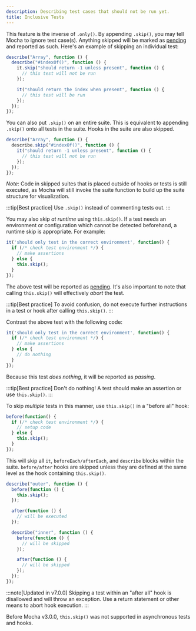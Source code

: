 ```yaml
---
description: Describing test cases that should not be run yet.
title: Inclusive Tests
---
```


This feature is the inverse of `.only()`.
By appending `.skip()`, you may tell Mocha to ignore test case(s).
Anything skipped will be marked as [pending](./pending-tests) and reported as such.
Here's an example of skipping an individual test:

```js
describe("Array", function () {
  describe("#indexOf()", function () {
    it.skip("should return -1 unless present", function () {
      // this test will not be run
    });

    it("should return the index when present", function () {
      // this test will be run
    });
  });
});
```

You can also put `.skip()` on an entire suite.
This is equivalent to appending `.skip()` onto all tests in the suite.
Hooks in the suite are also skipped.

```js
describe("Array", function () {
  describe.skip("#indexOf()", function () {
    it("should return -1 unless present", function () {
      // this test will not be run
    });
  });
});
```

_Note_: Code in skipped suites that is placed outside of hooks or tests is still executed, as Mocha will still invoke the suite function to build up the suite structure for visualization.

:::tip[Best practice]
Use `.skip()` instead of commenting tests out.
:::

You may also skip _at runtime_ using `this.skip()`.
If a test needs an environment or configuration which cannot be detected beforehand, a runtime skip is appropriate.
For example:

```js
it('should only test in the correct environment', function() {
  if (/* check test environment */) {
    // make assertions
  } else {
    this.skip();
  }
});
```

The above test will be reported as [pending](./pending-tests).
It's also important to note that calling `this.skip()` will effectively _abort_ the test.

:::tip[Best practice]
To avoid confusion, do not execute further instructions in a test or hook after calling `this.skip()`.
:::

Contrast the above test with the following code:

```js
it('should only test in the correct environment', function() {
  if (/* check test environment */) {
    // make assertions
  } else {
    // do nothing
  }
});
```

Because this test _does nothing_, it will be reported as _passing_.

:::tip[Best practice]
Don't do nothing!
A test should make an assertion or use `this.skip()`.
:::

To skip _multiple_ tests in this manner, use `this.skip()` in a "before all" hook:

```js
before(function() {
  if (/* check test environment */) {
    // setup code
  } else {
    this.skip();
  }
});
```

This will skip all `it`, `beforeEach/afterEach`, and `describe` blocks within the suite.
`before/after` hooks are skipped unless they are defined at the same level as the hook containing `this.skip()`.

```js
describe("outer", function () {
  before(function () {
    this.skip();
  });

  after(function () {
    // will be executed
  });

  describe("inner", function () {
    before(function () {
      // will be skipped
    });

    after(function () {
      // will be skipped
    });
  });
});
```

:::note[Updated in v7.0.0]
Skipping a test within an "after all" hook is disallowed and will throw an exception.
Use a return statement or other means to abort hook execution.
:::

Before Mocha v3.0.0, `this.skip()` was not supported in asynchronous tests and hooks.
